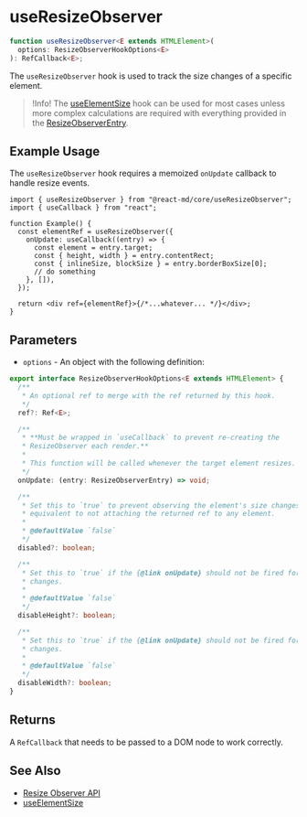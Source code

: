 # useResizeObserver

```ts
function useResizeObserver<E extends HTMLElement>(
  options: ResizeObserverHookOptions<E>
): RefCallback<E>;
```

The `useResizeObserver` hook is used to track the size changes of a specific
element.

> !Info! The [useElementSize](./use-element-size) hook can be used for most cases
> unless more complex calculations are required with everything provided in the
> [ResizeObserverEntry](https://developer.mozilla.org/en-US/docs/Web/API/ResizeObserverEntry).

## Example Usage

The `useResizeObserver` hook requires a memoized `onUpdate` callback to handle resize events.

```tsx
import { useResizeObserver } from "@react-md/core/useResizeObserver";
import { useCallback } from "react";

function Example() {
  const elementRef = useResizeObserver({
    onUpdate: useCallback((entry) => {
      const element = entry.target;
      const { height, width } = entry.contentRect;
      const { inlineSize, blockSize } = entry.borderBoxSize[0];
      // do something
    }, []),
  });

  return <div ref={elementRef}>{/*...whatever... */}</div>;
}
```

## Parameters

- `options` - An object with the following definition:

```ts disableScroll disableTransform
export interface ResizeObserverHookOptions<E extends HTMLElement> {
  /**
   * An optional ref to merge with the ref returned by this hook.
   */
  ref?: Ref<E>;

  /**
   * **Must be wrapped in `useCallback` to prevent re-creating the
   * ResizeObserver each render.**
   *
   * This function will be called whenever the target element resizes.
   */
  onUpdate: (entry: ResizeObserverEntry) => void;

  /**
   * Set this to `true` to prevent observing the element's size changes. This is
   * equivalent to not attaching the returned ref to any element.
   *
   * @defaultValue `false`
   */
  disabled?: boolean;

  /**
   * Set this to `true` if the {@link onUpdate} should not be fired for height
   * changes.
   *
   * @defaultValue `false`
   */
  disableHeight?: boolean;

  /**
   * Set this to `true` if the {@link onUpdate} should not be fired for width
   * changes.
   *
   * @defaultValue `false`
   */
  disableWidth?: boolean;
}
```

## Returns

A `RefCallback` that needs to be passed to a DOM node to work correctly.

## See Also

- [Resize Observer API](https://developer.mozilla.org/en-US/docs/Web/API/Resize_Observer_API)
- [useElementSize](./use-element-size)
